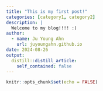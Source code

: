 ```yaml
---
title: "This is my first post!"
categories: [category1, category2]
description: |
  Welcome to my blog!!!! :)
author:
  - name: Ju Young Ahn
    url: juyoungahn.github.io
date: 2024-08-26
output:
  distill::distill_article:
    self_contained: false
---
```


```r
knitr::opts_chunk$set(echo = FALSE)

```



